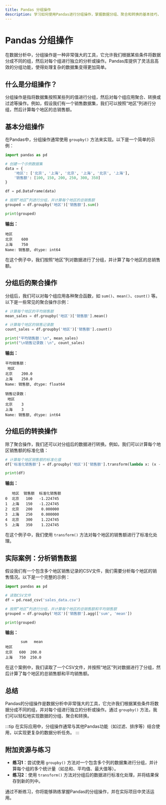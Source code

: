 ```yaml
---
title: Pandas 分组操作
description: 学习如何使用Pandas进行分组操作，掌握数据分组、聚合和转换的基本技巧，并通过实际案例加深理解。
---
```


# Pandas 分组操作

在数据分析中，分组操作是一种非常强大的工具，它允许我们根据某些条件将数据分成不同的组，然后对每个组进行独立的分析或操作。Pandas库提供了灵活且高效的分组功能，使得处理复杂的数据集变得更加简单。

## 什么是分组操作？

分组操作是指将数据集按照某些列的值进行分组，然后对每个组应用聚合、转换或过滤等操作。例如，假设我们有一个销售数据集，我们可以按照“地区”列进行分组，然后计算每个地区的总销售额。

## 基本分组操作

在Pandas中，分组操作通常使用 `groupby()` 方法来实现。以下是一个简单的示例：

```python
import pandas as pd

# 创建一个示例数据集
data = {
    '地区': ['北京', '上海', '北京', '上海', '北京', '上海'],
    '销售额': [100, 150, 200, 250, 300, 350]
}

df = pd.DataFrame(data)

# 按照“地区”列进行分组，并计算每个地区的总销售额
grouped = df.groupby('地区')['销售额'].sum()

print(grouped)
```

**输出：**
```
地区
北京    600
上海    750
Name: 销售额, dtype: int64
```

在这个例子中，我们按照“地区”列对数据进行了分组，并计算了每个地区的总销售额。

## 分组后的聚合操作

分组后，我们可以对每个组应用各种聚合函数，如 `sum()`、`mean()`、`count()` 等。以下是一些常见的聚合操作示例：

```python
# 计算每个地区的平均销售额
mean_sales = df.groupby('地区')['销售额'].mean()

# 计算每个地区的销售记录数
count_sales = df.groupby('地区')['销售额'].count()

print("平均销售额：\n", mean_sales)
print("\n销售记录数：\n", count_sales)
```

**输出：**
```
平均销售额：
 地区
北京    200.0
上海    250.0
Name: 销售额, dtype: float64

销售记录数：
 地区
北京    3
上海    3
Name: 销售额, dtype: int64
```

## 分组后的转换操作

除了聚合操作，我们还可以对分组后的数据进行转换。例如，我们可以计算每个地区销售额的标准化值：

```python
# 计算每个地区销售额的标准化值
df['标准化销售额'] = df.groupby('地区')['销售额'].transform(lambda x: (x - x.mean()) / x.std())

print(df)
```

**输出：**
```
   地区  销售额  标准化销售额
0  北京   100   -1.224745
1  上海   150   -1.224745
2  北京   200    0.000000
3  上海   250    0.000000
4  北京   300    1.224745
5  上海   350    1.224745
```

在这个例子中，我们使用 `transform()` 方法对每个地区的销售额进行了标准化处理。

## 实际案例：分析销售数据

假设我们有一个包含多个地区销售记录的CSV文件，我们需要分析每个地区的销售情况。以下是一个完整的示例：

```python
import pandas as pd

# 读取CSV文件
df = pd.read_csv('sales_data.csv')

# 按照“地区”列进行分组，并计算每个地区的总销售额和平均销售额
grouped = df.groupby('地区')['销售额'].agg(['sum', 'mean'])

print(grouped)
```

**输出：**
```
       sum   mean
地区                
北京   600  200.0
上海   750  250.0
```

在这个案例中，我们读取了一个CSV文件，并按照“地区”列对数据进行了分组，然后计算了每个地区的总销售额和平均销售额。

## 总结

Pandas的分组操作是数据分析中非常强大的工具，它允许我们根据某些条件将数据分成不同的组，并对每个组进行独立的分析或操作。通过 `groupby()` 方法，我们可以轻松地实现数据的分组、聚合和转换。

:::tip
在实际应用中，分组操作通常与其他Pandas功能（如过滤、排序等）结合使用，以实现更复杂的数据分析任务。
:::

## 附加资源与练习

- **练习1**：尝试使用 `groupby()` 方法对一个包含多个列的数据集进行分组，并计算每个组的多个统计量（如总和、平均值、最大值等）。
- **练习2**：使用 `transform()` 方法对分组后的数据进行标准化处理，并将结果保存到新的列中。

通过不断练习，你将能够熟练掌握Pandas的分组操作，并在实际项目中灵活运用。